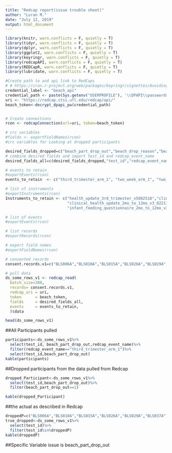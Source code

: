 ```yaml
---
title: "Redcap report(issue trouble shoot)"
author: "Luran M."
date: "July 12, 2019"
output: html_document
---
```


```r

library(knitr, warn.conflicts = F, quietly = T)
library(tidyr, warn.conflicts = F, quietly = T)
library(dplyr, warn.conflicts = F, quietly = T)
library(ggplot2, warn.conflicts = F, quietly = T)
library(keyringr, warn.conflicts = F, quietly = T)
library(redcapAPI, warn.conflicts = F, quietly = T)
library(REDCapR, warn.conflicts = F, quietly = T)
library(lubridate, warn.conflicts = F, quietly = T)

#Create path to and api link to RedCaps
# # https://cran.r-project.org/web/packages/keyringr/vignettes/Avoiding_plain_text_passwords_in_R_with_keyringr.html
credential_label <- "beach_api"
credential_path <- paste(Sys.getenv("USERPROFILE"), '\\DPAPI\\passwords\\', Sys.info()["nodename"], '\\', credential_label, '.txt', sep="")
uri <- "https://redcap.ctsi.ufl.edu/redcap/api/"
beach_token<-decrypt_dpapi_pw(credential_path)


# Create connections
rcon <- redcapConnection(url=uri, token=beach_token)

# crc variables
#fields <- exportFieldNames(rcon)
#crc variables for Looking at dropped participants 

desired_fields_dropped=c("beach_part_drop_out","beach_drop_reason","beach_last_visit","mom2wk_mod","mom3t_prepreg_bmi","inf2wk_delivery_location","mom3t_delivery_location")
# combine desired fields and import test_id and redcap_event_name
desired_fields_all=c(desired_fields_dropped,"test_id","redcap_event_name")

# events to retain
#exportEvents(rcon)
events_to_retain  <- c("third_trimester_arm_1", "two_week_arm_1", "two_month_arm_1")

# list of instruments
#exportInstruments(rcon)
Instruments_to_retain <- c("health_update_3rd_trimester_v5082518","clinical_health_update_2wk_v4_042218",
                           "clinical_health_update_2mo_to_12mo_v3_022118","infant_feeding_questionnaire_2_weeks_v3_042218",
                           "infant_feeding_questionnaire_2mo_to_12mo_v3_022118")

# list of events
#exportEvents(rcon)

# list records
#exportRecords(rcon)

# export field names
#exportFieldNames(rcon)

# consented records
consent.records.v1=c("BLS006A","BLS010A","BLS015A","BLS026A","BLS029A","BLS037A","BLS039A","BLS050A","BLS054A","BLS001A")

# pull data
ds_some_rows_v1 <- redcap_read(
  batch_size=300,
  records= consent.records.v1,
  redcap_uri = uri, 
  token      = beach_token, 
  fields     = desired_fields_all,
  events     = events_to_retain,
  )$data

head(ds_some_rows_v1)
```

##All Participants pulled
```r
participants<-ds_some_rows_v1%>%
  select(test_id, beach_part_drop_out,redcap_event_name)%>%
  filter(redcap_event_name=="third_trimester_arm_1")%>%
  select(test_id,beach_part_drop_out)
kable(participants)
```

##Dropped participants from the data pulled from Redcap
```r


dropped_Participant<-ds_some_rows_v1%>%
  select(test_id,beach_part_drop_out)%>%
  filter(beach_part_drop_out==1)

kable(dropped_Participant)

```

##the actual as described in Redcap
```r
droppedP=c("BLS006A","BLS010A","BLS015A","BLS026A","BLS029A","BLS037A","BLS039A","BLS050A","BLS054A")
true_dropped<-ds_some_rows_v1%>%
  select(test_id)%>%
  filter(test_id%in%droppedP)
kable(droppedP)
```

##Specific Variable issue is beach_part_drop_out
